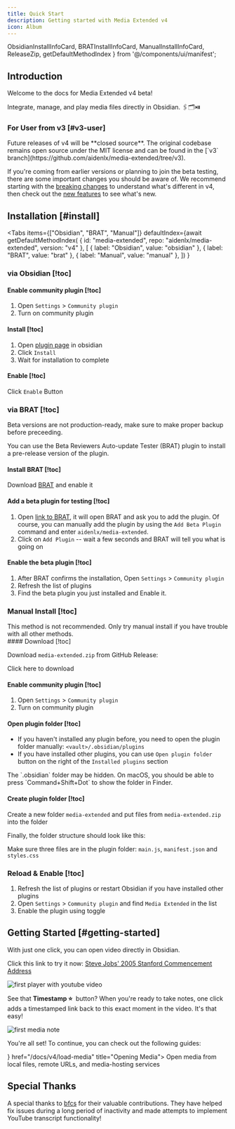 ```yaml
---
title: Quick Start
description: Getting started with Media Extended v4
icon: Album
---
```


  ObsidianInstallInfoCard, 
  BRATInstallInfoCard, 
  ManualInstallInfoCard, 
  ReleaseZip,
  getDefaultMethodIndex
} from '@/components/ui/manifest';

## Introduction

Welcome to the docs for Media Extended v4 beta!

Integrate, manage, and play media files directly in Obsidian. 🖇️🗂️⏯️

### For User from v3 [#v3-user]

<Callout type="warn" title="License Change">
Future releases of v4 will be **closed source**.
The original codebase remains open source under the MIT license and can be found in the [`v3` branch](https://github.com/aidenlx/media-extended/tree/v3).
</Callout>

If you're coming from earlier versions or planning to join the beta testing, there are some important changes you should be aware of. 
We recommend starting with the [breaking changes](/docs/v4/breaking-changes) to understand what's different in v4, 
then check out the [new features](/docs/v4/whats-new) to see what's new.

## Installation [#install]

<Tabs
  items={["Obsidian", "BRAT", "Manual"]}
  defaultIndex={await getDefaultMethodIndex(
    { id: "media-extended", repo: "aidenlx/media-extended", version: "v4" }, 
    [
      { label: "Obsidian", value: "obsidian" },
      { label: "BRAT", value: "brat" },
      { label: "Manual", value: "manual" },
    ])
  }
>
  <Tab>

### via Obsidian [!toc]

<ObsidianInstallInfoCard version="v4" />

<div className='fd-steps [&_h4]:fd-step'>

#### Enable community plugin [!toc]

1. Open `Settings` > `Community plugin`
2. Turn on community plugin

#### Install [!toc]

1. Open [plugin page](https://obsidian.md/plugins?id=media-extended) in obsidian
2. Click `Install`
3. Wait for installation to complete

#### Enable [!toc]

Click `Enable` Button

</div>
  </Tab>
  <Tab>

### via BRAT [!toc]

<BRATInstallInfoCard />

<Callout type="warn"> Beta versions are not production-ready, make sure to make proper backup before preceeding. </Callout>

You can use the Beta Reviewers Auto-update Tester (BRAT) plugin to install a pre-release version of the plugin.

<div className='fd-steps [&_h4]:fd-step'>

#### Install BRAT [!toc]

Download [BRAT](https://obsidian.md/plugins?id=obsidian42-brat) and enable it

#### Add a beta plugin for testing [!toc]

1. Open [link to BRAT](obsidian://brat?plugin=aidenlx/media-extended), it will open BRAT and ask you to add the plugin. 
   Of course, you can manually add the plugin by using the `Add Beta Plugin` command and enter `aidenlx/media-extended`.
2. Click on `Add Plugin` -- wait a few seconds and BRAT will tell you what is going on

#### Enable the beta plugin [!toc]

1. After BRAT confirms the installation, Open `Settings` > `Community plugin`
2. Refresh the list of plugins
3. Find the beta plugin you just installed and Enable it.

</div>
  </Tab>
  <Tab>

### Manual Install [!toc]

<ManualInstallInfoCard channel="beta" />

<Callout type="warn">
This method is not recommended. Only try manual install if you have trouble
with all other methods.
</Callout>

<div className='fd-steps [&_h4]:fd-step'>
#### Download [!toc]

Download `media-extended.zip` from GitHub Release: 

<ReleaseZip channel="beta">
  Click here to download
</ReleaseZip>

#### Enable community plugin [!toc]

1. Open `Settings` > `Community plugin`
2. Turn on community plugin

#### Open plugin folder [!toc]

- If you haven't installed any plugin before, you need to open the plugin folder manually: `<vault>/.obsidian/plugins`
- If you have installed other plugins, you can use `Open plugin folder` button on the right of the `Installed plugins` section

<Callout>
The `.obsidian` folder may be hidden. On macOS, you should be able to press `Command+Shift+Dot` to show the folder in Finder.
</Callout>

#### Create plugin folder [!toc]

Create a new folder `media-extended` and put files from `media-extended.zip` into the folder

Finally, the folder structure should look like this:

<Files>
  <Folder name="<vault>/.obsidian/plugins" open>
    <Folder name="media-extended" open>
      <File name="main.js" />
      <File name="manifest.json" />
      <File name="styles.css" />
    </Folder>
  </Folder>
</Files>

Make sure three files are in the plugin folder: `main.js`, `manifest.json` and `styles.css`

### Reload & Enable [!toc]

1. Refresh the list of plugins or restart Obsidian if you have installed other plugins
2. Open `Settings` > `Community plugin` and find `Media Extended` in the list
3. Enable the plugin using toggle

</div>
  </Tab>
</Tabs>

## Getting Started [#getting-started]

With just one click, you can open video directly in Obsidian.

Click this link to try it now: [Steve Jobs' 2005 Stanford Commencement Address](obsidian://mx-open?url=https%3A%2F%2Fwww.youtube.com%2Fwatch%3Fv%3DUF8uR6Z6KLc)

![first player with youtube video](./first-player.png)

See that **Timestamp&nbsp;⭐&nbsp;** button? When you're ready to take notes, one click adds a timestamped link back to this exact moment in the video. It's that easy!

![first media note](./first-note.png)

You're all set! To continue, you can check out the following guides:

<Cards>
  <Card icon={<FolderOpenIcon />} href="/docs/v4/load-media" title="Opening Media">
    Open media from local files, remote URLs, and media-hosting services
  </Card>
</Cards>

## Special Thanks

A special thanks to [bfcs](https://github.com/bfcs) for their valuable contributions. They have helped fix issues during a long period of inactivity and made attempts to implement YouTube transcript functionality!